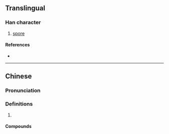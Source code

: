 {{character info/new}}
==Translingual==

===Han character===
{{Han char|rn=39|rad=子|as=05|sn=8|four=17412|canj=NDPRU|ids=⿰子包}}

# [[spore]]

====References====
* {{Han ref|kx=0279.020|dkj=06964|dj=0547.040|hdz=21014.020|uh=5B62|ud=23394|bh=CC55|bd=52309}}

----

==Chinese==
{{zh-forms}}

===Pronunciation===
{{zh-pron
|m=bāo
|c=baau1
|cat=
}}

===Definitions===
{{zh-hanzi}}

# {{rfdef|zh}}

====Compounds====
{{zh-der|孢囊柄|孢子囊|孢子|孢子葉|孢子體|孢子器|孢子囊群|孢膜|孢子蟲|孢子世代|子囊孢子|單孢子|孢子植物|節孢子|胞囊孢子|芽孢}}